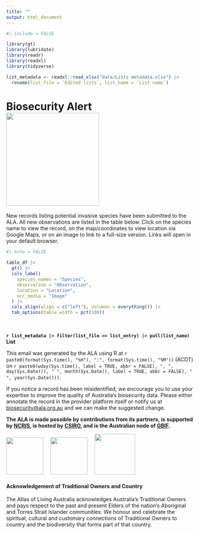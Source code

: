 ```yaml
---
title: ""
output: html_document
---
```


```r
#| include = FALSE

library(gt)
library(lubridate)
library(readr)
library(readxl)
library(tidyverse)

list_metadata <- readxl::read_xlsx("data/Lists metadata.xlsx") |>
  rename(list_file = `Edited lists`, list_name = `List name`)
```

<h1>Biosecurity Alert</b>&nbsp;&nbsp;<img src='logos/ALA_Logo_Inline_RGB_250px.png' style='align: right; padding-right: 15px; width: 250px;'></h1>

New records listing potential invasive species have been submitted to the ALA. All new observations are listed in the table below. Click on the species name to view the record, on the map/coordinates to view location via Google Maps, or on an image to link to a full-size version. Links will open in your default browser.

```r
#| echo = FALSE

table_df |>
  gt() |>
  cols_label(
    species_names = "Species",
    observation = "Observation",
    location = "Location",
    occ_media = "Image"
  ) |>
  cols_align(align = c("left"), columns = everything()) |>
  tab_options(table.width = pct(100))
```
<br>
<br>
<b>`r list_metadata |> filter(list_file == list_entry) |> pull(list_name)` List</b>


This email was generated by the ALA using R at `r paste0(format(Sys.time(), "%H"), ":", format(Sys.time(), "%M"))` (ACDT) on `r paste0(wday(Sys.time(), label = TRUE, abbr = FALSE), ", ", day(Sys.Date()), " ", month(Sys.Date(), label = TRUE, abbr = FALSE), " ", year(Sys.Date()))`.

If you notice a record has been misidentified, we encourage you to use your expertise to improve the quality of Australia’s biosecurity data. Please either annotate the record in the provider platform itself or notify us at [biosecurity@ala.org.au](mailto:biosecurity@ala.org.au) and we can make the suggested change. 

<b>The ALA is made possible by contributions from its partners, is supported by <a href="https://www.education.gov.au/national-collaborative-research-infrastructure-strategy-ncris">NCRIS</a>, is hosted by <a href="https://csiro.au/">CSIRO</a>, and is the Australian node of <a href="https://www.gbif.org/en/">GBIF</a>.</b>

<img src='logos/NCRIS_logo.png' style='align: right; padding-right: 15px; width: 100px;'>
<img src='logos/CSIRO_logo_200px.png' style='align: right; padding-right: 15px; width: 100px;'>
<img src='logos/GBIF_109px.png' style='align: right; padding-right: 15px; width: 109px;'>

<h4>Acknowledgement of Traditional Owners and Country</h3>

The Atlas of Living Australia acknowledges Australia’s Traditional Owners and pays respect to the past and present Elders of the nation’s Aboriginal and Torres Strait Islander communities. We honour and celebrate the spiritual, cultural and customary connections of Traditional Owners to country and the biodiversity that forms part of that country.